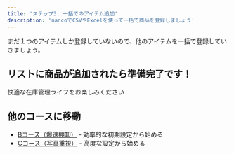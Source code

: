 ```yaml
---
title: 'ステップ3: 一括でのアイテム追加'
description: 'nancoでCSVやExcelを使って一括で商品を登録しましょう'
---
```



まだ１つのアイテムしか登録していないので、他のアイテムを一括で登録していきましょう。

<BulkItemAddSteps />

## リストに商品が追加されたら準備完了です！
快適な在庫管理ライフをお楽しみください

## 他のコースに移動

- [Bコース（爆速棚卸）](/quickstart-guide/course-b/01-item-add-individual) - 効率的な初期設定から始める
- [Cコース（写真重視）](/quickstart-guide/course-c/01-item-add-individual) - 高度な設定から始める 
